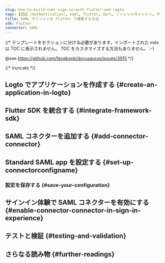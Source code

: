```yaml
---
slug: how-to-build-saml-sign-in-with-flutter-and-logto
tags: [認証 (Authentication), saml, flutter, dart, ソーシャルサインイン, サインイン, ログイン]
title: SAML サインインを Flutter で構築する方法
sdk: Flutter
connector: SAML
---
```


{/*
  テンプレートをセクションに分ける必要があります。インポートされた mdx は TOC に表示されません。
  TOC をカスタマイズする方法もありません。 :-)

  @see https://github.com/facebook/docusaurus/issues/3915
*/}




{/* truncate */}

<Intro connector={connector} sdk="Flutter" link="https://flutter.dev" />

## Logto でアプリケーションを作成する \{#create-an-application-in-logto}

<CreateApplication type="ネイティブアプリ" framework="Flutter" />

## Flutter SDK を統合する \{#integrate-framework-sdk}

<IntegrateSdk />

## SAML コネクターを追加する \{#add-connector-connector}

<AddSocialConnector connector={connector} framework="Flutter" />

## Standard SAML app を設定する \{#set-up-connectorconfigname}

<ConnectorGuide />

### 設定を保存する \{#save-your-configuration}

<SaveYourConfiguration connector={connector} />

## サインイン体験で SAML コネクターを有効にする \{#enable-connector-connector-in-sign-in-experience}

<EnableSocialConnector connector={connector} />

## テストと検証 \{#testing-and-validation}

<TestingAndValidation connector={connector} sdk="Flutter" />

## さらなる読み物 \{#further-readings}

<FurtherReadings />